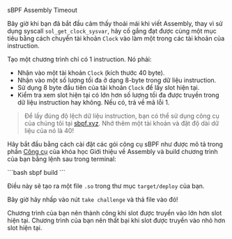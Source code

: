 
<ChallengeTitle>sBPF Assembly Timeout</ChallengeTitle>

Bây giờ khi bạn đã bắt đầu cảm thấy thoải mái khi viết Assembly, thay vì sử dụng syscall `sol_get_clock_sysvar`, hãy cố gắng đạt được cùng một mục tiêu bằng cách chuyển tài khoản `Clock` vào làm một trong các tài khoản của instruction.

Tạo một chương trình chỉ có 1 instruction. Nó phải:
- Nhận vào một tài khoản `Clock` (kích thước 40 byte).
- Nhận vào một số lượng tối đa ở dạng 8-byte trong dữ liệu instruction.
- Sử dụng 8 byte đầu tiên của tài khoản `Clock` để lấy slot hiện tại.
- Kiểm tra xem slot hiện tại có lớn hơn số lượng tối đa được truyền trong dữ liệu instruction hay không. Nếu có, trả về mã lỗi 1.

> Để lấy đúng độ lệch dữ liệu instruction, bạn có thể sử dụng công cụ của chúng tôi tại [sbpf.xyz](https://sbpf.xyz). Nhớ thêm một tài khoản và đặt độ dài dữ liệu của nó là 40!

Hãy bắt đầu bằng cách cài đặt các gói công cụ sBPF như được mô tả trong phần [Công cụ](/vi/courses/introduction-to-assembly/tooling) của khóa học Giới thiệu về Assembly và build chương trình của bạn bằng lệnh sau trong terminal:

<Codeblock lang="terminal">
```bash
sbpf build
```
</Codeblock>

Điều này sẽ tạo ra một file `.so` trong thư mục `target/deploy` của bạn.

Bây giờ hãy nhấp vào nút `take challenge` và thả file vào đó!

<RequirementList>
  <Requirement title="Thử thách 1: Kiểm thử Timeout">
    Chương trình của bạn nên thành công khi slot được truyền vào lớn hơn slot hiện tại. 
  </Requirement>

  <Requirement title="Thử thách 2: Kiểm thử trường hợp thất bại của Timeout">
    Chương trình của bạn nên thất bại khi slot được truyền vào nhỏ hơn slot hiện tại.
  </Requirement>
</RequirementList>